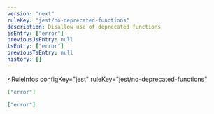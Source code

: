 ```yaml
---
version: "next"
ruleKey: "jest/no-deprecated-functions"
description: Disallow use of deprecated functions
jsEntry: ["error"]
previousJsEntry: null
tsEntry: ["error"]
previousTsEntry: null
history: []
---
```


<RuleInfos 
  configKey="jest" 
  ruleKey="jest/no-deprecated-functions" 
>

```json
["error"]
```

```json
["error"]
```

</RuleInfos>
